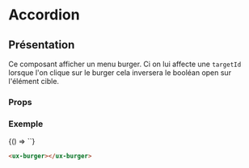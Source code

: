 
# Accordion

<Meta title="Components|Navigations/Burger" />

## Présentation

Ce composant afficher un menu burger.
Ci on lui affecte une `targetId` lorsque l'on clique sur le burger cela inversera le
booléan open sur l'élément cible.

### Props

<Props of="ux-burger" />

### Exemple

<Preview withSource="none" withToolbar>
  <Story name="Burger" height="260px">
    {() => `<ux-burger></ux-burger>`}
  </Story>
</Preview>

```html
<ux-burger></ux-burger>
```
